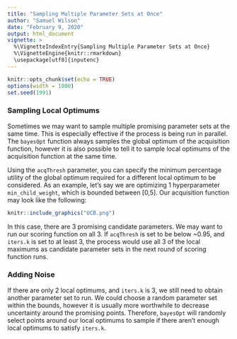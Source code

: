 ---
title: "Sampling Multiple Parameter Sets at Once"
author: "Samuel Wilson"
date: "February 9, 2020"
output: html_document
vignette: >
  %\VignetteIndexEntry{Sampling Multiple Parameter Sets at Once}
  %\VignetteEngine{knitr::rmarkdown}
  \usepackage[utf8]{inputenc}
---

```{r setup, include=FALSE}
knitr::opts_chunk$set(echo = TRUE)
options(width = 1000)
set.seed(1991)
```

### Sampling Local Optimums

Sometimes we may want to sample multiple promising parameter sets at the same time. This is especially effective if the process is being run in parallel. The ```bayesOpt``` function always samples the global optimum of the acquisition function, however it is also possible to tell it to sample local optimums of the acquisition function at the same time.
  
Using the ```acqThresh``` parameter, you can specify the minimum percentage utility of the global optimum required for a different local optimum to be considered. As an example, let's say we are optimizing 1 hyperparameter ```min_child_weight```, which is bounded between [0,5]. Our acquisition function may look like the following:

```{r, eval = TRUE, echo=FALSE, out.width = "600px", fig.align = "center"}
knitr::include_graphics("UCB.png")
```

In this case, there are 3 promising candidate parameters. We may want to run our scoring function on all 3. If ```acqThresh``` is set to be below ~0.95, and ```iters.k``` is set to at least 3, the process would use all 3 of the local maximums as candidate parameter sets in the next round of scoring function runs.

### Adding Noise  
If there are only 2 local optimums, and ```iters.k``` is 3, we still need to obtain another parameter set to run. We could choose a random parameter set within the bounds, however it is usually more worthwhile to decrease uncertainty around the promising points. Therefore, ```bayesOpt``` will randomly select points around our local optimums to sample if there aren't enough local optimums to satisfy ```iters.k```.
